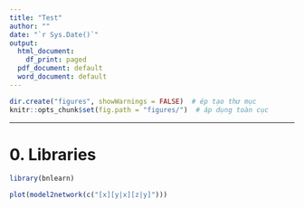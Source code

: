 ```yaml
---
title: "Test"
author: ""
date: "`r Sys.Date()`"
output:
  html_document:
    df_print: paged
  pdf_document: default
  word_document: default
---
```



```r
dir.create("figures", showWarnings = FALSE)  # ép tạo thư mục
knitr::opts_chunk$set(fig.path = "figures/")  # áp dụng toàn cục
```


------------------------------------------------------------------------

# 0. Libraries

```r
library(bnlearn)
```

```r
plot(model2network(c("[x][y|x][z|y]")))
```